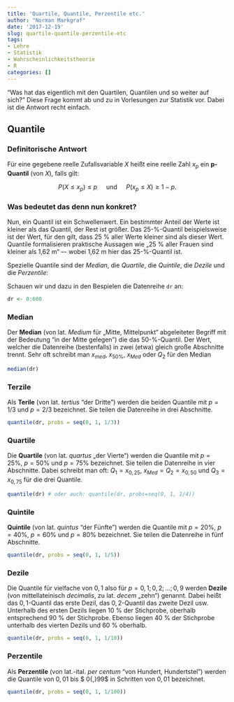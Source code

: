 ```yaml
---
title: 'Quartile, Quantile, Perzentile etc.'
author: "Norman Markgraf"
date: '2017-12-19'
slug: quartile-quantile-perzentile-etc
tags:
- Lehre
- Statistik
- Wahrscheinlichkeitstheorie
- R
categories: []
---
```


"Was hat das eigentlich mit den Quartilen, Quantilen und so weiter auf sich?"
Diese Frage kommt ab und zu in Vorlesungen zur Statistik vor. Dabei ist die Antwort recht einfach.

## Quantile

### Definitorische Antwort

Für eine gegebene reelle Zufallsvariable $X$ heißt eine reelle Zahl $x_p$ ein **p-Quantil** (von $X$), falls gilt:

$$P(X \leq x_p) \leq p \quad \text{ und }\quad P(x_p \leq X) \geq 1-p.$$


### Was bedeutet das denn nun konkret?

Nun, ein Quantil ist ein Schwellenwert. 
Ein bestimmter Anteil der Werte ist kleiner als das Quantil, der Rest ist größer. 
Das 25-%-Quantil beispielsweise ist der Wert, für den gilt, dass 25 % aller Werte kleiner sind als dieser Wert. 
Quantile formalisieren praktische Aussagen wie „25 % aller Frauen sind kleiner als 1,62 m“ –- wobei 1,62 m hier das 25-%-Quantil ist.

Spezielle Quantile sind der *Median*, die *Quartile*, die *Quintile*, die *Dezile* und die *Perzentile*:

Schauen wir und dazu in den Bespielen die Datenreihe `dr` an:
```r
dr <- 0:600
```


### Median 

Der **Median** (von lat. *Medium* für „Mitte, Mittelpunkt“ abgeleiteter Begriff mit der Bedeutung "in der Mitte gelegen") die das 50-%-Quantil. Der Wert, welcher die Datenreihe (bestenfalls) in zwei (etwa) gleich große Abschnitte trennt. Sehr oft schreibt man $x_{med}$, $x_{50\%}$, $x_{Med}$ oder $Q_2$ für den Median

```r
median(dr)
```



### Terzile

Als **Terile** (von lat. *tertius* "der Dritte") werden die beiden Quantile mit $p=1/3$ und $p=2/3$ bezeichnet.
Sie teilen die Datenreihe in drei Abschnitte.

```r
quantile(dr, probs = seq(0, 1, 1/3))
```


### Quartile

Die **Quartile** (von lat. *quartus* „der Vierte“) werden die Quantile mit $p=25\%$, $p=50\%$ und $p=75\%$ bezeichnet. 
Sie teilen die Datenreihe in vier Abschnitte.
Dabei schreibt man oft: $Q_1 = x_{0{,}25}$, $x_{Med} = Q_2 = x_{0{,}50}$ und $Q_3 = x_{0{,}75}$ für die drei Quantile. 

```r
quantile(dr) # oder auch: quantile(dr, probs=seq(0, 1, 1/4))
```


### Quintile

**Quintile** (von lat. *quintus* "der Fünfte") werden die Quantile mit $p=20\%$, $p=40\%$, $p=60\%$ und $p=80\%$ bezeichnet.
Sie teilen die Datenreihe in fünf Abschnitte.

```r
quantile(dr, probs = seq(0, 1, 1/5))
```

### Dezile

Die Quantile für vielfache von $0{,}1$ also für $p=0{,}1;0{,}2;\dots ;0{,}9$ werden **Dezile** (von mittellateinisch *decimalis*, zu lat. *decem* „zehn“) genannt. 
Dabei heißt das  $0{,}1$-Quantil das erste Dezil, das $0{,}2$-Quantil das zweite Dezil usw. 
Unterhalb des ersten Dezils liegen 10 % der Stichprobe, oberhalb entsprechend 90 % der Stichprobe. 
Ebenso liegen 40 % der Stichprobe unterhalb des vierten Dezils und 60 % oberhalb.

```r
quantile(dr, probs = seq(0, 1, 1/10))
```

### Perzentile
Als **Perzentile** (von lat.-ital. *per centum* "von Hundert, Hundertstel") werden die Quantile von $\displaystyle 0{,}01$ bis $ 0{,}99$ in Schritten von $0{,}01$ bezeichnet.

```r
quantile(dr, probs = seq(0, 1, 1/100))
```
